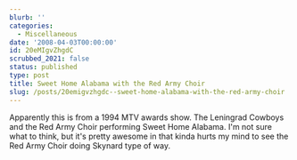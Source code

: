 ```yaml
---
blurb: ''
categories:
  - Miscellaneous
date: '2008-04-03T00:00:00'
id: 20eMIgvZhgdC
scrubbed_2021: false
status: published
type: post
title: Sweet Home Alabama with the Red Army Choir
slug: /posts/20emigvzhgdc--sweet-home-alabama-with-the-red-army-choir
---
```


Apparently this is from a 1994 MTV awards show. The Leningrad
Cowboys and the Red Army Choir performing Sweet Home Alabama.
I'm not sure what to think, but it's pretty awesome in that kinda
hurts my mind to see the Red Army Choir doing Skynard type of way.
